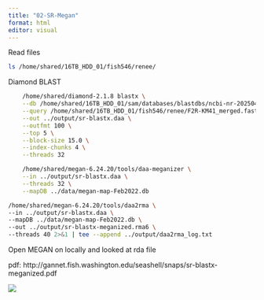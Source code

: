 ```yaml
---
title: "02-SR-Megan"
format: html
editor: visual
---
```


Read files

```bash
ls /home/shared/16TB_HDD_01/fish546/renee/
```

Diamond BLAST

```bash
    /home/shared/diamond-2.1.8 blastx \
    --db /home/shared/16TB_HDD_01/sam/databases/blastdbs/ncbi-nr-20250429.dmnd \
    --query /home/shared/16TB_HDD_01/fish546/renee/F2R-KM41_merged.fastq.gz \
    --out ../output/sr-blastx.daa \
    --outfmt 100 \
    --top 5 \
    --block-size 15.0 \
    --index-chunks 4 \
    --threads 32
```

```bash
    /home/shared/megan-6.24.20/tools/daa-meganizer \
    --in ../output/sr-blastx.daa \
    --threads 32 \
    --mapDB ../data/megan-map-Feb2022.db
```

```bash
/home/shared/megan-6.24.20/tools/daa2rma \
--in ../output/sr-blastx.daa \
--mapDB ../data/megan-map-Feb2022.db \
--out ../output/sr-blastx-meganized.rma6 \
--threads 40 2>&1 | tee --append ../output/daa2rma_log.txt

```

Open MEGAN on locally and looked at rda file

pdf: http://gannet.fish.washington.edu/seashell/snaps/sr-blastx-meganized.pdf

![](http://gannet.fish.washington.edu/seashell/snaps/sr-blastx-meganized.png)

